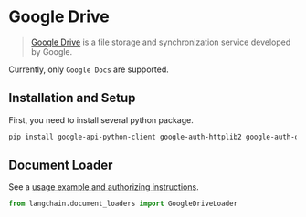 # Google Drive

>[Google Drive](https://en.wikipedia.org/wiki/Google_Drive) is a file storage and synchronization service developed by Google.

Currently, only `Google Docs` are supported.

## Installation and Setup

First, you need to install several python package.

```bash
pip install google-api-python-client google-auth-httplib2 google-auth-oauthlib
```

## Document Loader

See a [usage example and authorizing instructions](/docs/modules/data_io/document_loaders/integrations/google_drive.ipynb).


```python
from langchain.document_loaders import GoogleDriveLoader
```
